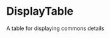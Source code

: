 <Meta
  title="components/Commons/DisplayTable"
  component={DisplayTable}
/>

# DisplayTable

A table for displaying commons details

<Canvas>
  <Story name="uncontrolled">
    <DisplayTable commons={commonsFixtures.threeFixtures} />
  </Story>
</Canvas>
